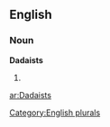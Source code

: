 ==English==

===Noun===
'''Dadaists'''

# {{plural of|[[Dadaist]]}}

[[Category:English plurals]]

[[ar:Dadaists]]